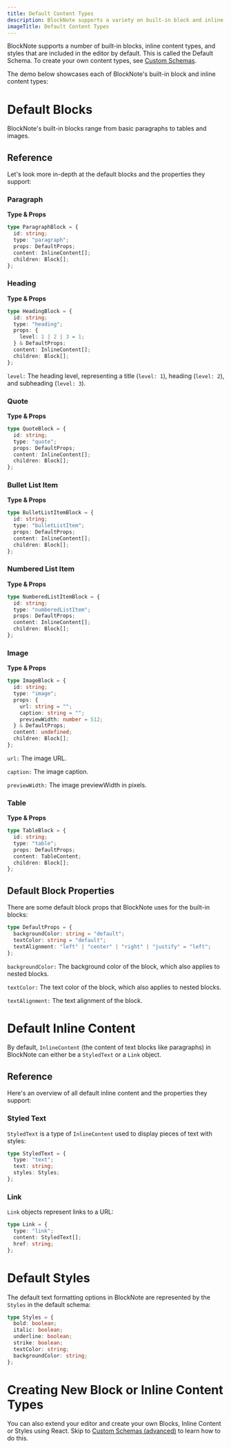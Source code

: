 ```yaml
---
title: Default Content Types
description: BlockNote supports a variety on built-in block and inline content types that are included in the editor by default.
imageTitle: Default Content Types
---
```


BlockNote supports a number of built-in blocks, inline content types, and styles that are included in the editor by default. This is called the Default Schema. To create your own content types, see [Custom Schemas](/docs/custom-schemas).

The demo below showcases each of BlockNote's built-in block and inline content types:

<Example name="basic/default-blocks" />

# Default Blocks

BlockNote's built-in blocks range from basic paragraphs to tables and images.

## Reference

Let's look more in-depth at the default blocks and the properties they support:

### Paragraph

**Type & Props**

```typescript
type ParagraphBlock = {
  id: string;
  type: "paragraph";
  props: DefaultProps;
  content: InlineContent[];
  children: Block[];
};
```

### Heading

**Type & Props**

```typescript
type HeadingBlock = {
  id: string;
  type: "heading";
  props: {
    level: 1 | 2 | 3 = 1;
  } & DefaultProps;
  content: InlineContent[];
  children: Block[];
};
```

`level:` The heading level, representing a title (`level: 1`), heading (`level: 2`), and subheading (`level: 3`).

### Quote

**Type & Props**

```typescript
type QuoteBlock = {
  id: string;
  type: "quote";
  props: DefaultProps;
  content: InlineContent[];
  children: Block[];
};
```

### Bullet List Item

**Type & Props**

```typescript
type BulletListItemBlock = {
  id: string;
  type: "bulletListItem";
  props: DefaultProps;
  content: InlineContent[];
  children: Block[];
};
```

### Numbered List Item

**Type & Props**

```typescript
type NumberedListItemBlock = {
  id: string;
  type: "numberedListItem";
  props: DefaultProps;
  content: InlineContent[];
  children: Block[];
};
```

### Image

**Type & Props**

```typescript
type ImageBlock = {
  id: string;
  type: "image";
  props: {
    url: string = "";
    caption: string = "";
    previewWidth: number = 512;
  } & DefaultProps;
  content: undefined;
  children: Block[];
};
```

`url:` The image URL.

`caption:` The image caption.

`previewWidth:` The image previewWidth in pixels.

### Table

**Type & Props**

```typescript
type TableBlock = {
  id: string;
  type: "table";
  props: DefaultProps;
  content: TableContent;
  children: Block[];
};
```

## Default Block Properties

There are some default block props that BlockNote uses for the built-in blocks:

```typescript
type DefaultProps = {
  backgroundColor: string = "default";
  textColor: string = "default";
  textAlignment: "left" | "center" | "right" | "justify" = "left";
};
```

`backgroundColor:` The background color of the block, which also applies to nested blocks.

`textColor:` The text color of the block, which also applies to nested blocks.

`textAlignment:` The text alignment of the block.

# Default Inline Content

By default, `InlineContent` (the content of text blocks like paragraphs) in BlockNote can either be a `StyledText` or a `Link` object.

## Reference

Here's an overview of all default inline content and the properties they support:

### Styled Text

`StyledText` is a type of `InlineContent` used to display pieces of text with styles:

```typescript
type StyledText = {
  type: "text";
  text: string;
  styles: Styles;
};
```

### Link

`Link` objects represent links to a URL:

```typescript
type Link = {
  type: "link";
  content: StyledText[];
  href: string;
};
```

# Default Styles

The default text formatting options in BlockNote are represented by the `Styles` in the default schema:

```typescript
type Styles = {
  bold: boolean;
  italic: boolean;
  underline: boolean;
  strike: boolean;
  textColor: string;
  backgroundColor: string;
};
```

# Creating New Block or Inline Content Types

You can also extend your editor and create your own Blocks, Inline Content or Styles using React.
Skip to [Custom Schemas (advanced)](/docs/custom-schemas) to learn how to do this.
